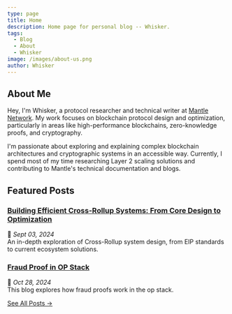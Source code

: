 ```yaml
---
type: page
title: Home
description: Home page for personal blog -- Whisker.
tags:
  - Blog
  - About
  - Whisker
image: /images/about-us.png
author: Whisker
---
```


## About Me

Hey, I'm Whisker, a protocol researcher and technical writer at [Mantle Network](https://www.mantle.xyz/). My work focuses on blockchain protocol design and optimization, particularly in areas like high-performance blockchains, zero-knowledge proofs, and cryptography.

I'm passionate about exploring and explaining complex blockchain architectures and cryptographic systems in an accessible way. Currently, I spend most of my time researching Layer 2 scaling solutions and contributing to Mantle's technical documentation and blogs.

## Featured Posts

### [Building Efficient Cross-Rollup Systems: From Core Design to Optimization](https://www.mantle.xyz/blog/developers/building-efficient-cross-rollup-systems-from-core-design-to-optimization)

📅 _Sept 03, 2024_  
An in-depth exploration of Cross-Rollup system design, from EIP standards to current ecosystem solutions.

### [Fraud Proof in OP Stack](/posts/fraud-proof-in-op-stack)

📅 _Oct 28, 2024_  
This blog explores how fraud proofs work in the op stack.

[See All Posts →](/posts)
